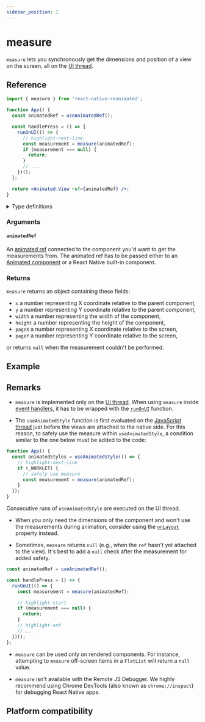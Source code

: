 ```yaml
---
sidebar_position: 1
---
```


# measure

`measure` lets you synchronously get the dimensions and position of a view on the screen, all on the [UI thread](/docs/fundamentals/glossary#ui-thread).

## Reference

```jsx
import { measure } from 'react-native-reanimated';

function App() {
  const animatedRef = useAnimatedRef();

  const handlePress = () => {
    runOnUI(() => {
      // highlight-next-line
      const measurement = measure(animatedRef);
      if (measurement === null) {
        return;
      }
      // ...
    })();
  };

  return <Animated.View ref={animatedRef} />;
}
```

<details>
<summary>Type definitions</summary>

```typescript
interface MeasuredDimensions {
  x: number;
  y: number;
  width: number;
  height: number;
  pageX: number;
  pageY: number;
}

function measure<T extends Component>(
  animatedRef: AnimatedRef<T>
): MeasuredDimensions | null;
```

</details>

### Arguments

#### `animatedRef`

An [animated ref](/docs/core/useAnimatedRef#returns) connected to the component you'd want to get the measurements from. The animated ref has to be passed either to an [Animated component](/docs/fundamentals/glossary#animated-component) or a React Native built-in component.

### Returns

`measure` returns an object containing these fields:

- `x` a number representing X coordinate relative to the parent component,
- `y` a number representing Y coordinate relative to the parent component,
- `width` a number representing the width of the component,
- `height` a number representing the height of the component,
- `pageX` a number representing X coordinate relative to the screen,
- `pageY` a number representing Y coordinate relative to the screen,

or returns `null` when the measurement couldn't be performed.

## Example


<InteractiveExample src={MeasureBasicSrc} component={MeasureBasic} />

## Remarks

- `measure` is implemented only on the [UI thread](/docs/fundamentals/glossary#ui-thread). When using `measure` inside [event handlers](https://react.dev/learn/responding-to-events#adding-event-handlers), it has to be wrapped with the [`runOnUI`](https://docs.swmansion.com/react-native-worklets/docs/threading/runOnUI) function.

- The `useAnimatedStyle` function is first evaluated on the [JavaScript thread](/docs/fundamentals/glossary#javascript-thread) just before the views are attached to the native side. For this reason, to safely use the measure within `useAnimatedStyle`, a condition similar to the one below must be added to the code:

<Indent>

```jsx
function App() {
  const animatedStyles = useAnimatedStyle(() => {
    // highlight-next-line
    if (_WORKLET) {
      // safely use measure
      const measurement = measure(animatedRef);
    }
  });
}
```

Consecutive runs of `useAnimatedStyle` are executed on the UI thread.

</Indent>

- When you only need the dimensions of the component and won't use the measurements during animation, consider using the [`onLayout`](https://reactnative.dev/docs/view#onlayout) property instead.

- Sometimes, `measure` returns `null` (e.g., when the `ref` hasn't yet attached to the view). It's best to add a `null` check after the measurement for added safety.

<Indent>

```jsx
const animatedRef = useAnimatedRef();

const handlePress = () => {
  runOnUI(() => {
    const measurement = measure(animatedRef);

    // highlight-start
    if (measurement === null) {
      return;
    }
    // highlight-end
    // ...
  })();
};
```

</Indent>

- `measure` can be used only on rendered components. For instance, attempting to `measure` off-screen items in a `FlatList` will return a `null` value.

- `measure` isn't available with the Remote JS Debugger. We highly recommend using Chrome DevTools (also known as `chrome://inspect`) for debugging React Native apps.

## Platform compatibility

<PlatformCompatibility android ios web />
